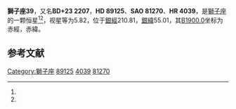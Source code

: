 {{Starbox begin
| name = 獅子座39
}}
{{Starbox observe
| epoch = [[J2000.0|J2000.0]]
| constell = [[獅子座|獅子座]]<ref name=SIMBAD>{{cite web
 | url=http://simbad.u-strasbg.fr/simbad/sim-id?Ident=HR+4039
 | title=Pulsating variable Star
 | publisher=Centre de Données astronomiques de Strasbourg
 | work=SIMBAD
 | accessdate=2012-07-13
 | archive-date=2019-08-27
 | archive-url=https://web.archive.org/web/20190827022416/http://simbad.u-strasbg.fr/simbad/sim-id?Ident=HR+4039
 | dead-url=no
 }}</ref><ref name=DATA>{{cite web
 | url=http://vizier.u-strasbg.fr/viz-bin/VizieR-5?-out.add=.&-source=5050&-corr=PK=HR&-out.max=9999&HR=4039
 | title=VizieR Detailed Page
 | accessdate=2012-07-13
 | archive-date=2016-03-04
 | archive-url=https://web.archive.org/web/20160304202605/http://vizier.u-strasbg.fr/viz-bin/VizieR-5?-out.add=.&-source=5050&-corr=PK=HR&-out.max=9999&HR=4039
 | dead-url=no
 }}</ref>
| 星官 = 
| ra = {{RA|10|17|14.6}}<ref name=SIMBAD /><ref name=DATA />
| dec = {{DEC|+23|6|22}}<ref name=SIMBAD /><ref name=DATA />
| appmag_v = 5.82<ref name=SIMBAD /><ref name=DATA />
}}
{{Starbox character
| class = F8Vb w<ref name=SIMBAD /><ref name=DATA />
| b-v = 0.5<ref name=SIMBAD /><ref name=DATA />
| u-b = -0.05<ref name=SIMBAD /><ref name=DATA />
| r-i = 0.27<ref name=SIMBAD /><ref name=DATA />
| variable = 
}}
{{Starbox astrometry
| radial_v = -0.05
| prop_mo_ra = 38
| parallax = 0.062
| p_error = 
}}
{{Starbox catalog
| names =BD+23 2207，[[SAO星表|SAO]] 81270，[[HD星表|HD]] 89125，[[HR星表|HR]] 4039}}
{{Starbox reference |Simbad=HR+4039}}
{{Starbox end}}

'''獅子座39'''，又名'''BD+23 2207'''，'''HD 89125'''、'''SAO 81270'''、'''HR 4039'''，是[[獅子座|獅子座]]的一颗恒星<ref name=SIMBAD /><ref name=DATA />，视星等为5.82，位于[[銀道座標系|銀經]]210.81，[[銀道座標系|銀緯]]55.01，其[[B1900.0|B1900.0]]坐标为赤經{{RA|10|11|44.5}}，赤緯{{DEC|+23|55.01|28}}。

== 参考文献 ==
{{reflist}}

{{star-stub}}

{{獅子座恒星}}
[[Category:獅子座|Category:獅子座]]
[[Category:HD和HDE天體|89125]]
[[Category:HR天體|4039]]
[[Category:SAO天體|81270]]